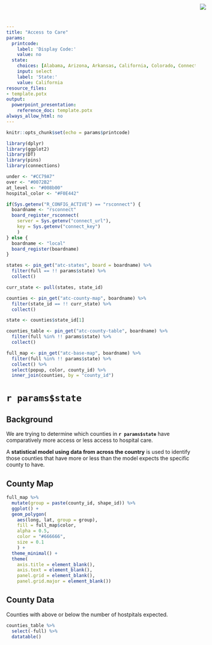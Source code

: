 ```yaml
---
title: "Access to Care"
params:
  printcode:
    label: 'Display Code:'
    value: no
  state:
    choices: [Alabama, Arizona, Arkansas, California, Colorado, Connecticut, Delaware, District of Columbia, Florida, Georgia, Hawaii, Idaho, Illinois, Indiana, Iowa, Kansas, Kentucky, Louisiana, Maine, Maryland, Massachusetts, Michigan, Minnesota, Mississippi, Missouri, Montana, Nebraska, Nevada, New Hampshire, New Jersey, New Mexico, New York, North Carolina, North Dakota, Ohio, Oklahoma, Oregon, Pennsylvania, Rhode Island, South Carolina, South Dakota, Tennessee, Texas, Utah, Vermont, Virginia, Washington, West Virginia, Wisconsin, Wyoming]
    input: select
    label: 'State:'
    value: California
resource_files:
- template.potx
output:
  powerpoint_presentation:
    reference_doc: template.potx
always_allow_html: no    
---
```


<img src="RStudio1.png" style="position:absolute;top:10px;right:200px;" />

```r
knitr::opts_chunk$set(echo = params$printcode)

library(dplyr)
library(ggplot2)
library(DT)
library(pins)
library(connections)

under <- "#CC79A7"
over <- "#0072B2"
at_level <- "#008b00"
hospital_color <- "#F0E442"

if(Sys.getenv("R_CONFIG_ACTIVE") == "rsconnect") {
  boardname <- "rsconnect"
  board_register_rsconnect(
    server = Sys.getenv("connect_url"),
    key = Sys.getenv("connect_key")
    )
} else {
  boardname <- "local"
  board_register(boardname)  
}

states <- pin_get("atc-states", board = boardname) %>% 
  filter(full == !! params$state) %>%
  collect()

curr_state <- pull(states, state_id)

counties <- pin_get("atc-county-map", boardname) %>%
  filter(state_id == !! curr_state) %>%
  collect()

state <- counties$state_id[1]

counties_table <- pin_get("atc-county-table", boardname) %>%
  filter(full %in% !! params$state) %>%
  collect()

full_map <- pin_get("atc-base-map", boardname) %>%
  filter(full %in% !! params$state) %>%
  collect() %>%
  select(popup, color, county_id) %>%
  inner_join(counties, by = "county_id")

```

# `r params$state`

## Background

We are trying to determine which counties in **`r params$state`** have comparatively more access or less access to hospital care.

A **statistical model using data from across the country** is used to identify those counties that have more or less than the model expects the specific county to have.

## County Map

```r

full_map %>%
  mutate(group = paste(county_id, shape_id)) %>%
  ggplot() +
  geom_polygon(
    aes(long, lat, group = group), 
    fill = full_map$color,
    alpha = 0.5,
    color = "#666666",
    size = 0.1
    ) +
  theme_minimal() +
  theme(
    axis.title = element_blank(), 
    axis.text = element_blank(), 
    panel.grid = element_blank(),
    panel.grid.major = element_blank()) 
```


## County Data
Counties with above or below the number of hostpitals expected.
```r
counties_table %>%
  select(-full) %>%
  datatable()
```

